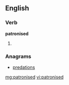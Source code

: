 ==English==

===Verb===
'''patronised'''

# {{past of|[[patronise]]}}

===Anagrams===
* [[predations#English|predations]]

[[mg:patronised]]
[[vi:patronised]]